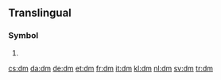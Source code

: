 {{also|DM|D.M.|dm|.dm|d.m.}}
==Translingual==
{{wikipedia}}
===Symbol===
{{mul-symbol}}

# {{SI-unit-abb2|deci|meter|metre|[[length]]}}

[[cs:dm]]
[[da:dm]]
[[de:dm]]
[[et:dm]]
[[fr:dm]]
[[it:dm]]
[[kl:dm]]
[[nl:dm]]
[[sv:dm]]
[[tr:dm]]